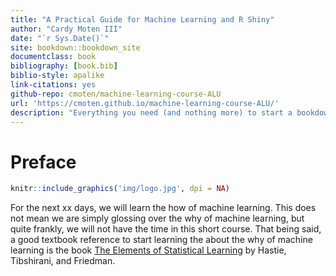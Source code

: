 ```yaml
--- 
title: "A Practical Guide for Machine Learning and R Shiny"
author: "Cardy Moten III"
date: "`r Sys.Date()`"
site: bookdown::bookdown_site
documentclass: book
bibliography: [book.bib]
biblio-style: apalike
link-citations: yes
github-repo: cmoten/machine-learning-course-ALU
url: 'https://cmoten.github.io/machine-learning-course-ALU/'
description: "Everything you need (and nothing more) to start a bookdown book."
---
```


# Preface {-}

```r
knitr::include_graphics('img/logo.jpg', dpi = NA)
```



For the next xx days, we will learn the how of machine learning. This does not mean we are simply glossing over the why of machine learning, but quite frankly, we will not have the time in this short course. That being said, a good textbook reference to start learning the about the why of machine learning is the book [The Elements of Statistical Learning](https://web.stanford.edu/~hastie/ElemStatLearn/) by Hastie, Tibshirani, and Friedman. 
